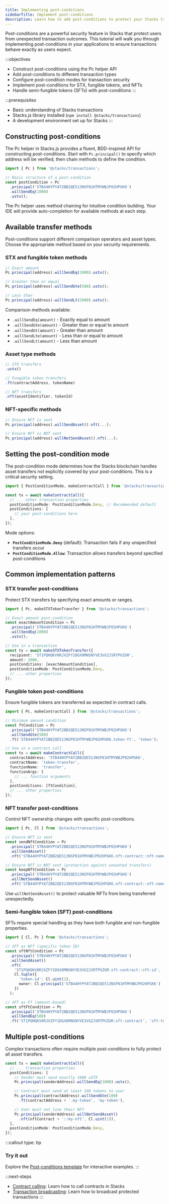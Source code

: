 ```yaml
---
title: Implementing post-conditions
sidebarTitle: Implement post-conditions
description: Learn how to add post-conditions to protect your Stacks transactions
---
```


Post-conditions are a powerful security feature in Stacks that protect users from unexpected transaction outcomes. This tutorial will walk you through implementing post-conditions in your applications to ensure transactions behave exactly as users expect.

:::objectives
- Construct post-conditions using the Pc helper API
- Add post-conditions to different transaction types
- Configure post-condition modes for transaction security
- Implement post-conditions for STX, fungible tokens, and NFTs
- Handle semi-fungible tokens (SFTs) with post-conditions
:::

:::prerequisites
- Basic understanding of Stacks transactions
- Stacks.js library installed (`npm install @stacks/transactions`)
- A development environment set up for Stacks
:::

## Constructing post-conditions

The Pc helper in Stacks.js provides a fluent, BDD-inspired API for constructing post-conditions. Start with `Pc.principal()` to specify which address will be verified, then chain methods to define the condition.

```ts
import { Pc } from '@stacks/transactions';

// Basic structure of a post-condition
const postCondition = Pc
  .principal('STB44HYPYAT2BB2QE513NSP81HTMYWBJP02HPGK6')
  .willSendEq(1000)
  .ustx();
```

The Pc helper uses method chaining for intuitive condition building. Your IDE will provide auto-completion for available methods at each step.

## Available transfer methods

Post-conditions support different comparison operators and asset types. Choose the appropriate method based on your security requirements.

### STX and fungible token methods

```ts
// Exact amount
Pc.principal(address).willSendEq(1000).ustx();

// Greater than or equal
Pc.principal(address).willSendGte(500).ustx();

// Less than
Pc.principal(address).willSendLt(2000).ustx();
```

Comparison methods available:
- `.willSendEq(amount)` - Exactly equal to amount
- `.willSendGte(amount)` - Greater than or equal to amount
- `.willSendGt(amount)` - Greater than amount
- `.willSendLte(amount)` - Less than or equal to amount
- `.willSendLt(amount)` - Less than amount

### Asset type methods

```ts
// STX transfers
.ustx()

// Fungible token transfers
.ft(contractAddress, tokenName)

// NFT transfers
.nft(assetIdentifier, tokenId)
```

### NFT-specific methods

```ts
// Ensure NFT is sent
Pc.principal(address).willSendAsset().nft(...);

// Ensure NFT is NOT sent
Pc.principal(address).willNotSendAsset().nft(...);
```

## Setting the post-condition mode

The post-condition mode determines how the Stacks blockchain handles asset transfers not explicitly covered by your post-conditions. This is a critical security setting.

```ts
import { PostConditionMode, makeContractCall } from '@stacks/transactions';

const tx = await makeContractCall({
  // ... other transaction properties
  postConditionMode: PostConditionMode.Deny, // Recommended default
  postConditions: [
    // your post-conditions here
  ],
});
```

Mode options:
- **`PostConditionMode.Deny`** (default): Transaction fails if any unspecified transfers occur
- **`PostConditionMode.Allow`**: Transaction allows transfers beyond specified post-conditions

## Common implementation patterns

### STX transfer post-conditions

Protect STX transfers by specifying exact amounts or ranges.

```ts
import { Pc, makeSTXTokenTransfer } from '@stacks/transactions';

// Exact amount post-condition
const exactAmountCondition = Pc
  .principal('STB44HYPYAT2BB2QE513NSP81HTMYWBJP02HPGK6')
  .willSendEq(1000)
  .ustx();

// Use in a transaction
const tx = await makeSTXTokenTransfer({
  recipient: 'ST1PQHQKV0RJXZFY1DGX8MNSNYVE3VGZJSRTPGZGM',
  amount: 1000,
  postConditions: [exactAmountCondition],
  postConditionMode: PostConditionMode.Deny,
  // ... other properties
});
```

### Fungible token post-conditions

Ensure fungible tokens are transferred as expected in contract calls.

```ts
import { Pc, makeContractCall } from '@stacks/transactions';

// Minimum amount condition
const ftCondition = Pc
  .principal('STB44HYPYAT2BB2QE513NSP81HTMYWBJP02HPGK6')
  .willSendGte(500)
  .ft('STB44HYPYAT2BB2QE513NSP81HTMYWBJP02HPGK6.token-ft', 'token');

// Use in a contract call
const tx = await makeContractCall({
  contractAddress: 'STB44HYPYAT2BB2QE513NSP81HTMYWBJP02HPGK6',
  contractName: 'token-transfer',
  functionName: 'transfer',
  functionArgs: [
    // ... function arguments
  ],
  postConditions: [ftCondition],
  // ... other properties
});
```

### NFT transfer post-conditions

Control NFT ownership changes with specific post-conditions.

```ts
import { Pc, Cl } from '@stacks/transactions';

// Ensure NFT is sent
const sendNftCondition = Pc
  .principal('STB44HYPYAT2BB2QE513NSP81HTMYWBJP02HPGK6')
  .willSendAsset()
  .nft('STB44HYPYAT2BB2QE513NSP81HTMYWBJP02HPGK6.nft-contract::nft-name', Cl.uint(1));

// Ensure NFT is NOT sent (protection against unwanted transfers)
const keepNftCondition = Pc
  .principal('STB44HYPYAT2BB2QE513NSP81HTMYWBJP02HPGK6')
  .willNotSendAsset()
  .nft('STB44HYPYAT2BB2QE513NSP81HTMYWBJP02HPGK6.nft-contract::nft-name', Cl.uint(1));
```

Use `willNotSendAsset()` to protect valuable NFTs from being transferred unexpectedly.

### Semi-fungible token (SFT) post-conditions

SFTs require special handling as they have both fungible and non-fungible properties.

```ts
import { Cl, Pc } from '@stacks/transactions';

// SFT as NFT (specific token ID)
const sftNftCondition = Pc
  .principal('STB44HYPYAT2BB2QE513NSP81HTMYWBJP02HPGK6')
  .willSendAsset()
  .nft(
    'ST1PQHQKV0RJXZFY1DGX8MNSNYVE3VGZJSRTPGZGM.sft-contract::sft-id',
    Cl.tuple({
      'token-id': Cl.uint(1),
      owner: Cl.principal('STB44HYPYAT2BB2QE513NSP81HTMYWBJP02HPGK6')
    })
  );

// SFT as FT (amount-based)
const sftFtCondition = Pc
  .principal('STB44HYPYAT2BB2QE513NSP81HTMYWBJP02HPGK6')
  .willSendEq(500)
  .ft('ST1PQHQKV0RJXZFY1DGX8MNSNYVE3VGZJSRTPGZGM.sft-contract', 'sft-token');
```

## Multiple post-conditions

Complex transactions often require multiple post-conditions to fully protect all asset transfers.

```ts
const tx = await makeContractCall({
  // ... transaction properties
  postConditions: [
    // Sender must send exactly 1000 uSTX
    Pc.principal(senderAddress).willSendEq(1000).ustx(),

    // Contract must send at least 100 tokens to user
    Pc.principal(contractAddress).willSendGte(100)
      .ft(contractAddress + '.my-token', 'my-token'),

    // User must not lose their NFT
    Pc.principal(senderAddress).willNotSendAsset()
      .nft(nftContract + '::my-nft', Cl.uint(1)),
  ],
  postConditionMode: PostConditionMode.Deny,
});
```

:::callout
type: tip
### Try it out
Explore the [Post-conditions template](https://platform.hiro.so) for interactive examples.
:::

:::next-steps
- [Contract calling](/reference/stacks.js/contract-calls): Learn how to call contracts in Stacks
- [Transaction broadcasting](/reference/stacks.js/broadcast-transactions): Learn how to broadcast protected transactions
:::
